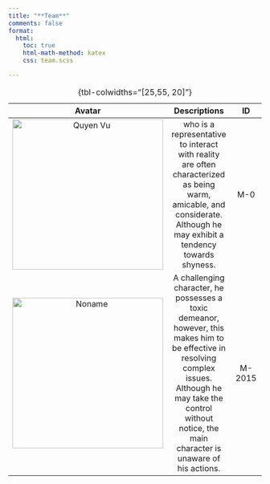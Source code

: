 ```yaml
---
title: "**Team**"
comments: false
format:
  html:
    toc: true
    html-math-method: katex
    css: team.scss

---
```


| Avatar | Descriptions | ID |
|:-----:|:------:|:------:|
| ![Quyen Vu](../img/quyen.jpg){width=300} | who is a representative to interact with reality are often characterized as being warm, amicable, and considerate. Although he may exhibit a tendency towards shyness. | M-0  |
| ![Noname](../img/avatar7.png){width=300} | A challenging character, he possesses a toxic demeanor, however, this makes him to be effective in resolving complex issues. Although he may take the control without notice, the main character is unaware of his actions. | M-2015|
: {tbl-colwidths="[25,55, 20]"}

